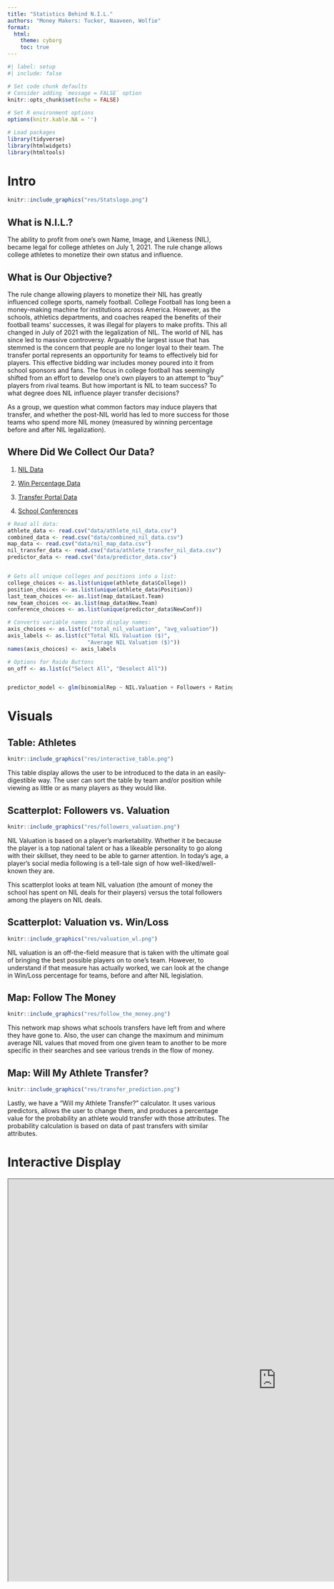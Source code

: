 ```yaml
---
title: "Statistics Behind N.I.L."
authors: "Money Makers: Tucker, Naaveen, Wolfie"
format:
  html:
    theme: cyborg
    toc: true
---
```


```r
#| label: setup
#| include: false

# Set code chunk defaults 
# Consider adding `message = FALSE` option
knitr::opts_chunk$set(echo = FALSE) 
                      
# Set R environment options
options(knitr.kable.NA = '')

# Load packages
library(tidyverse)
library(htmlwidgets)
library(htmltools)

```

# Intro

```r
knitr::include_graphics("res/Statslogo.png")
```

## What is N.I.L.?

The ability to profit from one's own Name, Image, and Likeness (NIL), became legal for college athletes on July 1, 2021. The rule change allows college athletes to monetize their own status and influence.

## What is Our Objective?

The rule change allowing players to monetize their NIL has greatly influenced college sports, namely football. College Football has long been a money-making machine for institutions across America. However, as the schools, athletics departments, and coaches reaped the benefits of their football teams' successes, it was illegal for players to make profits. This all changed in July of 2021 with the legalization of NIL. The world of NIL has since led to massive controversy. Arguably the largest issue that has stemmed is the concern that people are no longer loyal to their team. The transfer portal represents an opportunity for teams to effectively bid for players. This effective bidding war includes money poured into it from school sponsors and fans. The focus in college football has seemingly shifted from an effort to develop one's own players to an attempt to "buy" players from rival teams. But how important is NIL to team success? To what degree does NIL influence player transfer decisions?

As a group, we question what common factors may induce players that transfer, and whether the post-NIL world has led to more success for those teams who spend more NIL money (measured by winning percentage before and after NIL legalization). 


    
## Where Did We Collect Our Data?

1. [NIL Data](https://www.on3.com/nil/rankings/player/college/football/)

2. [Win Percentage Data]("https://www.teamrankings.com/ncf/trends/win_trends/?range=yearly_2023&group=0")

3. [Transfer Portal Data]("https://www.on3.com/transfer-portal/industry/football/2023/")

4. [School Conferences]("https://en.wikipedia.org/wiki/List_of_NCAA_Division_I_FBS_football_programs")


```r
# Read all data:
athlete_data <- read.csv("data/athlete_nil_data.csv")
combined_data <- read.csv("data/combined_nil_data.csv")
map_data <- read.csv("data/nil_map_data.csv")
nil_transfer_data <- read.csv("data/athlete_transfer_nil_data.csv")
predictor_data <- read.csv("data/predictor_data.csv")


# Gets all unique colleges and positions into a list:
college_choices <- as.list(unique(athlete_data$College))
position_choices <- as.list(unique(athlete_data$Position))
last_team_choices <<- as.list(map_data$Last.Team)
new_team_choices <<- as.list(map_data$New.Team)
conference_choices <- as.list(unique(predictor_data$NewConf))

# Converts variable names into display names:
axis_choices <- as.list(c("total_nil_valuation", "avg_valuation"))
axis_labels <- as.list(c("Total NIL Valuation ($)",
                         "Average NIL Valuation ($)"))
names(axis_choices) <- axis_labels

# Options for Raido Buttons
on_off <- as.list(c("Select All", "Deselect All"))


predictor_model <- glm(binomialRep ~ NIL.Valuation + Followers + Rating + Position + NewConf, data = predictor_data, family = binomial)
```

# Visuals


## Table: Athletes

```r
knitr::include_graphics("res/interactive_table.png")
```

This table display allows the user to be introduced to the data in an easily-digestible way. The user can sort the table by team and/or position while viewing as little or as many players as they would like.

## Scatterplot: Followers vs. Valuation

```r
knitr::include_graphics("res/followers_valuation.png")
```

NIL Valuation is based on a player's marketability. Whether it be because the player is a top national talent or has a likeable personality to go along with their skillset, they need to be able to garner attention. In today's age, a player's social media following is a tell-tale sign of how well-liked/well-known they are. 

This scatterplot looks at team NIL valuation (the amount of money the school has spent on NIL deals for their players) versus the total followers among the players on NIL deals.

## Scatterplot: Valuation vs. Win/Loss

```r
knitr::include_graphics("res/valuation_wl.png")
```

NIL valuation is an off-the-field measure that is taken with the ultimate goal of bringing the best possible players on to one's team. However, to understand if that measure has actually worked, we can look at the change in Win/Loss percentage for teams, before and after NIL legislation.

## Map: Follow The Money

```r
knitr::include_graphics("res/follow_the_money.png")
```

This network map shows what schools transfers have left from and where they have gone to. Also, the user can change the maximum and minimum average NIL values that moved from one given team to another to be more specific in their searches and see various trends in the flow of money. 

## Map: Will My Athlete Transfer?

```r
knitr::include_graphics("res/transfer_prediction.png")
```

Lastly, we have a "Will my Athlete Transfer?" calculator. It uses various predictors, allows the user to change them, and produces a percentage value for the probability an athlete would transfer with those attributes. The probability calculation is based on data of past transfers with similar attributes.


# Interactive Display
<iframe src="https://tbarach26.shinyapps.io/MoneyMakers/" height=900px, width=1200px />

```r
#| label: ds-salaries-app
#| out.width: "100%"

#knitr::include_app("https://tbarach26.shinyapps.io/MoneyMakers/",
#                   height = "800px")
```


# Conclusions

With NIL being such a new topic, our group didn't possess any pre-existing knowledge about the trends we might encounter. Consequently, formulating well-informed hypotheses proved challenging due to the limited availability of information on the subject. 

Looking at the results, it is evident that N.I.L. has exerted a more significant influence on player transfers and destination choices than the on-field impact for teams. In each of the scatterplot visuals, the most glaring observation is the discrepancy in NIL spending between various D1 football teams. Schools such as Texas, Colorado, and Alabama have invested significantly most into their NIL funds, as compared to the majority of other teams. Therefore, both scatterplots have these extreme outliers that impact the fit of a best-fit line. Therefore, we decided to include correlation values and the option to remove certain teams (specifically, these outliers) from the model. The removal of these outliers improves both the fit of the regression line, as well as the correlation value. The scatterplot of Followers vs NIL Valuation has an extremely strong positive correlation, with an r value of 0.77. The scatterplot of NIL Valuation vs Win/Loss Percentage shows a moderate, positive correlation, with an r value of only 0.42. Thus, confirming that the type of player that would transfer (one that has more followers) is more closely associated with an increased NIL valuation. The weaker correlation between NIL Valuation and Win/Loss Percentage conveys that increased NIL spending is not impacting on-field performance, yet. This trend is understandable as two years (timespan since NIL legislation) is generally not enough time to see significant growth or decline in the performance an entire team. Re-running this model in a few years might lead to a more significant trend.


# References

<!-- Data -->
(December 2023), "College Football NIL Rankings", *On3NIL*, available at <https://www.on3.com/nil/rankings/player/college/football/>.

<!-- Data -->
"College Football Team Win Trends", *TeamRankings*, available at <https://www.teamrankings.com/ncf/trends/win_trends/?range=yearly_2023&group=0>.

<!-- Data -->
"2023 College Football Transfer Portal Top Players", *On3NIL*, available at <https://www.on3.com/transfer-portal/industry/football/2023/>.

<!-- Data -->
(December 2023), "List of NCAA Division I FBS football programs", *Wikipedia*, available at <https://en.wikipedia.org/wiki/List_of_NCAA_Division_I_FBS_football_programs>.


  


 


